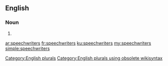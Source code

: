 ==English==

===Noun===
{{head|en}}

# {{plural of|speechwriter}}

[[Category:English plurals]][[Category:English plurals using obsolete wikisyntax]]

[[ar:speechwriters]]
[[fr:speechwriters]]
[[ku:speechwriters]]
[[my:speechwriters]]
[[simple:speechwriters]]